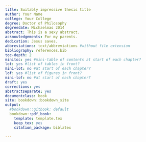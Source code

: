 ```yaml
---
title: Suitably impressive thesis title
author: Your Name
college: Your College
degree: Doctor of Philosophy
degreedate: Michaelmas 2014
abstract: This is a sexy abstract.
acknowledgements: For my parents.
dedication: Jesus saves.
abbreviations: text/abbreviations #without file extension
bibliography: references.bib
toc-depth: 2
minitoc: yes #mini-table of contents at start of each chapter?
lot: yes #list of tables in front?
mini-lot: no #at start of each chapter?
lof: yes #list of figures in front?
mini-lof: no #at start of each chapter?
draft: yes
corrections: yes
abstractseparate: yes
documentclass: book
site: bookdown::bookdown_site
output:
  #bookdown::gitbook: default
  bookdown::pdf_book:
    template: template.tex
    keep_tex: yes
    citation_package: biblatex

---
```


<!-- If you want a quote before the first chapter, put it here -->
\begin{savequote}[8cm]
\textlatin{Neque porro quisquam est qui dolorem ipsum quia dolor sit amet, consectetur, adipisci velit...}

There is no one who loves pain itself, who seeks after it and wants to have it, simply because it is pain...
  \qauthor{--- Cicero's \textit{de Finibus Bonorum et Malorum}}
\end{savequote}